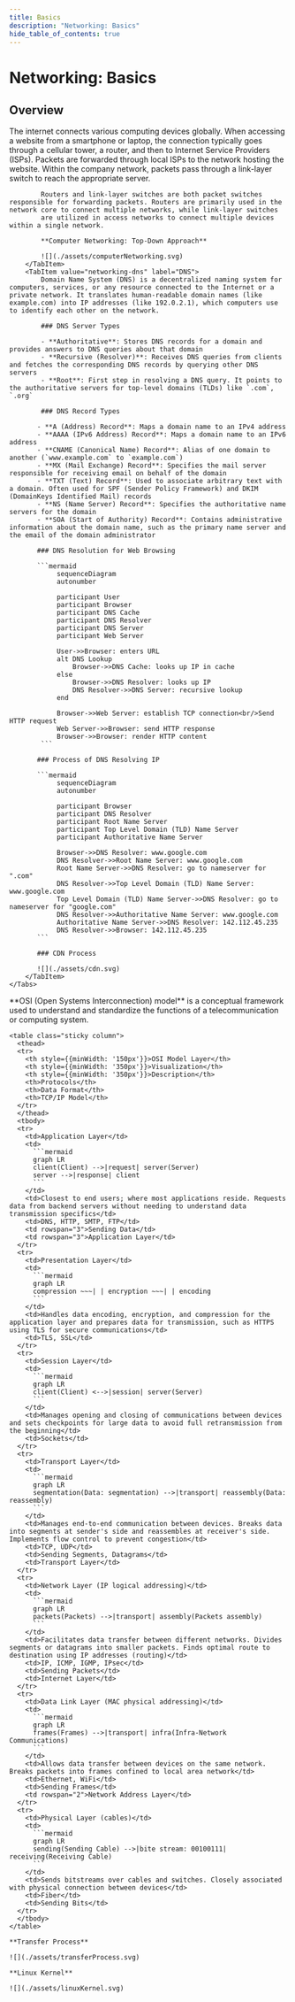 ```yaml
---
title: Basics
description: "Networking: Basics"
hide_table_of_contents: true
---
```




# Networking: Basics

## Overview

<Tabs queryString="primary">
  <TabItem value="overview-networking" label="Networking">
    <Tabs queryString="secondary">
        <TabItem value="networking-overview" label="Overview" attributes={{className:"tabs__vertical"}}>
            The internet connects various computing devices globally. When accessing a website from a smartphone or laptop, the connection typically goes through a cellular tower, a router, and then to
            Internet Service Providers (ISPs). Packets are forwarded through local ISPs to the network hosting the website. Within the company network, packets pass through a link-layer switch to reach the
            appropriate server.

            Routers and link-layer switches are both packet switches responsible for forwarding packets. Routers are primarily used in the network core to connect multiple networks, while link-layer switches
            are utilized in access networks to connect multiple devices within a single network.

            **Computer Networking: Top-Down Approach**

            ![](./assets/computerNetworking.svg)
        </TabItem>
        <TabItem value="networking-dns" label="DNS">
            Domain Name System (DNS) is a decentralized naming system for computers, services, or any resource connected to the Internet or a private network. It translates human-readable domain names (like example.com) into IP addresses (like 192.0.2.1), which computers use to identify each other on the network.

            ### DNS Server Types

            - **Authoritative**: Stores DNS records for a domain and provides answers to DNS queries about that domain
            - **Recursive (Resolver)**: Receives DNS queries from clients and fetches the corresponding DNS records by querying other DNS servers
            - **Root**: First step in resolving a DNS query. It points to the authoritative servers for top-level domains (TLDs) like `.com`, `.org`

            ### DNS Record Types

           - **A (Address) Record**: Maps a domain name to an IPv4 address
           - **AAAA (IPv6 Address) Record**: Maps a domain name to an IPv6 address
           - **CNAME (Canonical Name) Record**: Alias of one domain to another (`www.example.com` to `example.com`)
           - **MX (Mail Exchange) Record**: Specifies the mail server responsible for receiving email on behalf of the domain
           - **TXT (Text) Record**: Used to associate arbitrary text with a domain. Often used for SPF (Sender Policy Framework) and DKIM (DomainKeys Identified Mail) records
           - **NS (Name Server) Record**: Specifies the authoritative name servers for the domain
           - **SOA (Start of Authority) Record**: Contains administrative information about the domain name, such as the primary name server and the email of the domain administrator

           ### DNS Resolution for Web Browsing

           ```mermaid
                sequenceDiagram
                autonumber

                participant User
                participant Browser
                participant DNS Cache
                participant DNS Resolver
                participant DNS Server
                participant Web Server

                User->>Browser: enters URL
                alt DNS Lookup
                    Browser->>DNS Cache: looks up IP in cache
                else
                    Browser->>DNS Resolver: looks up IP
                    DNS Resolver->>DNS Server: recursive lookup
                end

                Browser->>Web Server: establish TCP connection<br/>Send HTTP request
                Web Server->>Browser: send HTTP response
                Browser->>Browser: render HTTP content
            ```

           ### Process of DNS Resolving IP

           ```mermaid
                sequenceDiagram
                autonumber

                participant Browser
                participant DNS Resolver
                participant Root Name Server
                participant Top Level Domain (TLD) Name Server
                participant Authoritative Name Server

                Browser->>DNS Resolver: www.google.com
                DNS Resolver->>Root Name Server: www.google.com
                Root Name Server->>DNS Resolver: go to nameserver for ".com"
                DNS Resolver->>Top Level Domain (TLD) Name Server: www.google.com
                Top Level Domain (TLD) Name Server->>DNS Resolver: go to nameserver for "google.com"
                DNS Resolver->>Authoritative Name Server: www.google.com
                Authoritative Name Server->>DNS Resolver: 142.112.45.235
                DNS Resolver->>Browser: 142.112.45.235
           ```

           ### CDN Process

           ![](./assets/cdn.svg)
        </TabItem>
    </Tabs>
  </TabItem>
  <TabItem value="overview-osi" label="OSI Model">
    **OSI (Open Systems Interconnection) model** is a conceptual framework used to understand and standardize the functions of a telecommunication or computing system.

    <table class="sticky column">
      <thead>
      <tr>
        <th style={{minWidth: '150px'}}>OSI Model Layer</th>
        <th style={{minWidth: '350px'}}>Visualization</th>
        <th style={{minWidth: '350px'}}>Description</th>
        <th>Protocols</th>
        <th>Data Format</th>
        <th>TCP/IP Model</th>
      </tr>
      </thead>
      <tbody>
      <tr>
        <td>Application Layer</td>
        <td>
          ```mermaid
          graph LR
          client(Client) -->|request| server(Server)
          server -->|response| client
          ```
        </td>
        <td>Closest to end users; where most applications reside. Requests data from backend servers without needing to understand data transmission specifics</td>
        <td>DNS, HTTP, SMTP, FTP</td>
        <td rowspan="3">Sending Data</td>
        <td rowspan="3">Application Layer</td>
      </tr>
      <tr>
        <td>Presentation Layer</td>
        <td>
          ```mermaid
          graph LR
          compression ~~~| | encryption ~~~| | encoding
          ```
        </td>
        <td>Handles data encoding, encryption, and compression for the application layer and prepares data for transmission, such as HTTPS using TLS for secure communications</td>
        <td>TLS, SSL</td>
      </tr>
      <tr>
        <td>Session Layer</td>
        <td>
          ```mermaid
          graph LR
          client(Client) <-->|session| server(Server)
          ```
        </td>
        <td>Manages opening and closing of communications between devices and sets checkpoints for large data to avoid full retransmission from the beginning</td>
        <td>Sockets</td>
      </tr>
      <tr>
        <td>Transport Layer</td>
        <td>
          ```mermaid
          graph LR
          segmentation(Data: segmentation) -->|transport| reassembly(Data: reassembly)
          ```
        </td>
        <td>Manages end-to-end communication between devices. Breaks data into segments at sender's side and reassembles at receiver's side. Implements flow control to prevent congestion</td>
        <td>TCP, UDP</td>
        <td>Sending Segments, Datagrams</td>
        <td>Transport Layer</td>
      </tr>
      <tr>
        <td>Network Layer (IP logical addressing)</td>
        <td>
          ```mermaid
          graph LR
          packets(Packets) -->|transport| assembly(Packets assembly)
          ```
        </td>
        <td>Facilitates data transfer between different networks. Divides segments or datagrams into smaller packets. Finds optimal route to destination using IP addresses (routing)</td>
        <td>IP, ICMP, IGMP, IPsec</td>
        <td>Sending Packets</td>
        <td>Internet Layer</td>
      </tr>
      <tr>
        <td>Data Link Layer (MAC physical addressing)</td>
        <td>
          ```mermaid
          graph LR
          frames(Frames) -->|transport| infra(Infra-Network Communications)
          ```
        </td>
        <td>Allows data transfer between devices on the same network. Breaks packets into frames confined to local area network</td>
        <td>Ethernet, WiFi</td>
        <td>Sending Frames</td>
        <td rowspan="2">Network Address Layer</td>
      </tr>
      <tr>
        <td>Physical Layer (cables)</td>
        <td>
          ```mermaid
          graph LR
          sending(Sending Cable) -->|bite stream: 00100111| receiving(Receiving Cable)
          ```
        </td>
        <td>Sends bitstreams over cables and switches. Closely associated with physical connection between devices</td>
        <td>Fiber</td>
        <td>Sending Bits</td>
      </tr>
      </tbody>
    </table>

    **Transfer Process**

    ![](./assets/transferProcess.svg)
    
    **Linux Kernel**

    ![](./assets/linuxKernel.svg)

  </TabItem>
</Tabs>
